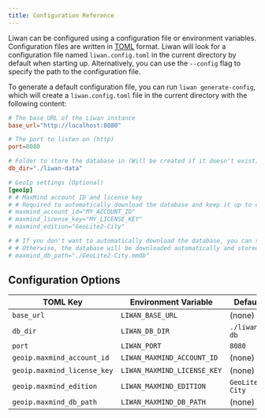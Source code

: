 ```yaml
---
title: Configuration Reference
---
```


Liwan can be configured using a configuration file or environment variables. Configuration files are written in [TOML](https://toml.io/en/) format.
Liwan will look for a configuration file named `liwan.config.toml` in the current directory by default when starting up.
Alternatively, you can use the `--config` flag to specify the path to the configuration file.

To generate a default configuration file, you can run `liwan generate-config`, which will create a `liwan.config.toml` file in the current directory with the following content:

```toml
# The base URL of the Liwan instance
base_url="http://localhost:8080"

# The port to listen on (http)
port=8080

# Folder to store the database in (Will be created if it doesn't exist)
db_dir="./liwan-data"

# GeoIp settings (Optional)
[geoip]
# # MaxMind account ID and license key
# # Required to automatically download the database and keep it up to date
# maxmind_account_id="MY_ACCOUNT_ID"
# maxmind_license_key="MY_LICENSE_KEY"
# maxmind_edition="GeoLite2-City"

# # If you don't want to automatically download the database, you can specify a path to a local file
# # Otherwise, the database will be downloaded automatically and stored in the data_dir
# maxmind_db_path="./GeoLite2-City.mmdb"
```

## Configuration Options

| TOML Key                    | Environment Variable        | Default         |
| --------------------------- | --------------------------- | --------------- |
| `base_url`                  | `LIWAN_BASE_URL`            | (none)          |
| `db_dir`                    | `LIWAN_DB_DIR`              | `./liwan-db`    |
| `port`                      | `LIWAN_PORT`                | `8080`          |
| `geoip.maxmind_account_id`  | `LIWAN_MAXMIND_ACCOUNT_ID`  | (none)          |
| `geoip.maxmind_license_key` | `LIWAN_MAXMIND_LICENSE_KEY` | (none)          |
| `geoip.maxmind_edition`     | `LIWAN_MAXMIND_EDITION`     | `GeoLite2-City` |
| `geoip.maxmind_db_path`     | `LIWAN_MAXMIND_DB_PATH`     | (none)          |
